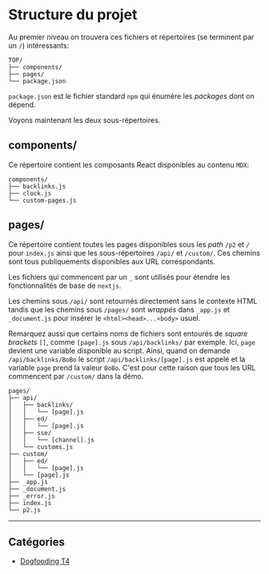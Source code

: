 # Structure du projet

Au premier niveau on trouvera ces fichiers et répertoires (se terminent par un `/`) intéressants:

```
TOP/
├── components/
├── pages/
└── package.json
```

`package.json` est le fichier standard `npm` qui énumére les _packages_ dont on dépend.

Voyons maintenant les deux sous-répertoires.

## components/

Ce répertoire contient les composants React disponibles au contenu `MDX`:

```
components/
├── backlinks.js
├── clock.js
└── custom-pages.js
```

## pages/

Ce répertoire contient toutes les pages disponibles sous les _path_ `/p2` et `/` pour `index.js` ainsi que les sous-répertoires `/api/` et `/custom/`. Ces chemins sont tous publiquements disponibles aux URL correspondants.

Les fichiers qui commencent par un `_` sont utilisés pour étendre les fonctionnalités de base de `nextjs`.

Les chemins sous `/api/` sont retournés directement sans le contexte HTML tandis que les chemins sous `/pages/` sont _wrappés_ dans `_app.js` et `_document.js` pour insérer le `<html><head>...<body>` usuel.

Remarquez aussi que certains noms de fichiers sont entourés de _square brackets_ `[]`, comme `[page].js` sous `/api/backlinks/` par exemple. Ici, `page` devient une variable disponible au script. Ainsi, quand on demande `/api/backlinks/BoBo` le script `/api/backlinks/[page].js` est appelé et la variable `page` prend la valeur `BoBo`. C'est pour cette raison que tous les URL commencent par `/custom/` dans la démo.

```
pages/
├── api/
│   ├── backlinks/
│   │   └── [page].js
│   ├── ed/
│   │   └── [page].js
│   ├── sse/
│   │   └── [channel].js
│   └── customs.js
├── custom/
│   ├── ed/
│   │   └── [page].js
│   └── [page].js
├── _app.js
├── _document.js
├── _error.js
├── index.js
└── p2.js
```

---

## Catégories

- [Dogfooding T4](/custom/df-t4)
